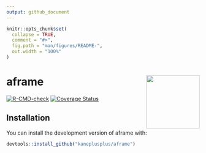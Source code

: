 ```yaml
---
output: github_document
---
```


<!-- README.md is generated from README.Rmd. Please edit that file -->

```r
knitr::opts_chunk$set(
  collapse = TRUE,
  comment = "#>",
  fig.path = "man/figures/README-",
  out.width = "100%"
)
```

# aframe <a href='https://github.com/kaneplusplus/aframe'><img src='https://upload.wikimedia.org/wikipedia/commons/thumb/8/88/The_Bennati_House%2C_Lake_Arrowhead%2C_California.jpg/2560px-The_Bennati_House%2C_Lake_Arrowhead%2C_California.jpg' align="right" height="139" /></a>


<!-- badges: start -->
[![R-CMD-check](https://github.com/kaneplusplus/aframe/workflows/R-CMD-check/badge.svg)](https://github.com/kaneplusplus/aframe/actions)
[![Coverage Status](https://coveralls.io/repos/github/kaneplusplus/aframe/badge.svg?branch=main)](https://coveralls.io/github/kaneplusplus/aframe?branch=main)
<!-- badges: end -->

## Installation

You can install the development version of aframe with:

``` r
devtools::install_github("kaneplusplus/aframe")
```

